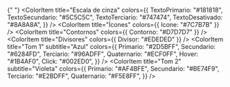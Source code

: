 
<Meta title="Design Tokens/Colors" />

<ColorPalette>
  <ColorItem
    title="Background"
    colors={{
      BgLight: "#FFFFFF",
      BgEscuro: "#F8F8F8",
      BgDisabled: "#EFEFEF",
    }}
  />

{" "}
<ColorItem
  title="Escala de cinza"
  colors={{
    TextoPrimario: "#181818",
    TextoSecundario: "#5C5C5C",
    TextoTerciario: "#747474",
    TextoDesativado: "#8A8A8A",
  }}
/>
<ColorItem title="Ícones" colors={{ Icone: "#7C7B7B" }} />
<ColorItem title="Contornos" colors={{ Contorno: "#D7D7D7" }} />
<ColorItem title="Divisores" colors={{ Divisor: "#EDEDED" }} />
<ColorItem
  title="Tom 1"
  subtitle="Azul"
  colors={{
    Primario: "#2D5BFF",
    Secundario: "#6284FD",
    Terciario: "#96ADFF",
    Quaternario: "#ECF0FF",
    Hover: "#1B4AF0",
    Click: "#002ED0",
  }}
/>
<ColorItem
  title="Tom 2"
  subtitle="Violeta"
  colors={{
    Primario: "#AF4BFE",
    Secundario: "#BE74F9",
    Terciario: "#E2BDFF",
    Quaternario: "#F5E8FF",
  }}
/>

</ColorPalette>
